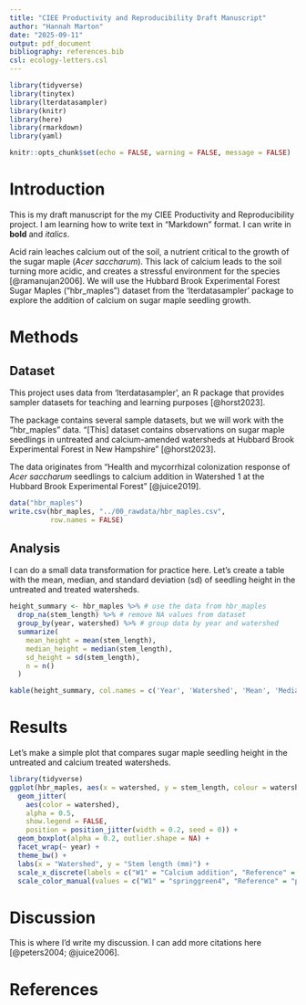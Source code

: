 ```yaml
---
title: "CIEE Productivity and Reproducibility Draft Manuscript"
author: "Hannah Marton"
date: "2025-09-11"
output: pdf_document
bibliography: references.bib
csl: ecology-letters.csl
---
```


```r
library(tidyverse)
library(tinytex)
library(lterdatasampler)
library(knitr)
library(here)
library(rmarkdown)
library(yaml)
```

```r
knitr::opts_chunk$set(echo = FALSE, warning = FALSE, message = FALSE)
```

# Introduction

This is my draft manuscript for the my CIEE Productivity and Reproducibility project. I am learning how to write text in "Markdown" format. I can write in **bold** and *italics*.

Acid rain leaches calcium out of the soil, a nutrient critical to the growth of the sugar maple (*Acer saccharum*). This lack of calcium leads to the soil turning more acidic, and creates a stressful environment for the species [@ramanujan2006]. We will use the Hubbard Brook Experimental Forest Sugar Maples ("hbr_maples") dataset from the 'lterdatasampler' package to explore the addition of calcium on sugar maple seedling growth.

# Methods

## Dataset

This project uses data from 'lterdatasampler', an R package that provides sampler datasets for teaching and learning purposes [@horst2023].

The package contains several sample datasets, but we will work with the "hbr_maples" data. "[This] dataset contains observations on sugar maple seedlings in untreated and calcium-amended watersheds at Hubbard Brook Experimental Forest in New Hampshire" [@horst2023].

The data originates from "Health and mycorrhizal colonization response of *Acer saccharum* seedlings to calcium addition in Watershed 1 at the Hubbard Brook Experimental Forest" [@juice2019].

```r
data("hbr_maples")
write.csv(hbr_maples, "../00_rawdata/hbr_maples.csv",
          row.names = FALSE)
```

## Analysis

I can do a small data transformation for practice here. Let's create a table with the mean, median, and standard deviation (sd) of seedling height in the untreated and treated watersheds.

```r
height_summary <- hbr_maples %>% # use the data from hbr_maples
  drop_na(stem_length) %>% # remove NA values from dataset 
  group_by(year, watershed) %>% # group data by year and watershed
  summarize(
    mean_height = mean(stem_length),
    median_height = median(stem_length),
    sd_height = sd(stem_length),
    n = n()
  )
```

```r
kable(height_summary, col.names = c('Year', 'Watershed', 'Mean', 'Median', 'SD', 'n'), Caption = "Summary statistics of *Acer saccharum* seedling height in untreated (Reference) and treated (Calcium addition) watersheds")
```


\newpage

# Results

Let's make a simple plot that compares sugar maple seedling height in the untreated and calcium treated watersheds.

```r
library(tidyverse)
ggplot(hbr_maples, aes(x = watershed, y = stem_length, colour = watershed)) +
  geom_jitter(
    aes(color = watershed),
    alpha = 0.5,
    show.legend = FALSE,
    position = position_jitter(width = 0.2, seed = 0)) +  
  geom_boxplot(alpha = 0.2, outlier.shape = NA) +     
  facet_wrap(~ year) +
  theme_bw() +
  labs(x = "Watershed", y = "Stem length (mm)") +
  scale_x_discrete(labels = c("W1" = "Calcium addition", "Reference" = "Reference")) +
  scale_color_manual(values = c("W1" = "springgreen4", "Reference" = "peachpuff4")) 
```

# Discussion

This is where I'd write my discussion. I can add more citations here [@peters2004; @juice2006].

\newpage

# References
